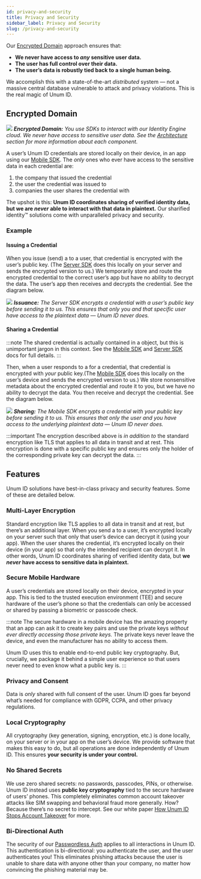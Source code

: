 ```yaml
---
id: privacy-and-security
title: Privacy and Security
sidebar_label: Privacy and Security
slug: /privacy-and-security
---
```



Our [Encrypted Domain](#encrypted-domain) approach ensures that:
- **We ​never ​have access to ​*any* ​sensitive user data.** 
- **The user has full control over their data.**
- **The user’s data is robustly tied back to a single human being.** 

We accomplish this with a state-of-the-art *​distributed* system — not a massive central database vulnerable to attack and privacy violations. This is the real magic of Unum ID.

## Encrypted Domain

![](/img/architecture.png)
*<b>Encrypted Domain:</b> You use SDKs to interact with our Identity Engine cloud. We *never* have access to sensitive user data. See the [Architecture](/architecture) section for more information about each component.*

A user’s Unum ID <Tip type="credential">credentials</Tip> are stored locally on their device, in an app using our [Mobile SDK](/mobile-sdk-overview). The *only* ones who ever have access to the sensitive data in each credential are:
1. the company that issued the credential
2. the user the credential was issued to
3. companies the user shares the credential with

The upshot is this: **Unum ID coordinates sharing of verified identity data, but we are *never* able to interact with that data in plaintext.** Our sharified identity™ solutions come with unparalleled privacy and security.

### Example

#### Issuing a Credential

 When you issue (send) a <Tip type="credential"/> to a user, that credential is encrypted with the user’s public key. (The [Server SDK](/server-sdk) does this locally on your server and sends the encrypted version to us.) We temporarily store and route the encrypted credential to the correct user’s app but have no ability to decrypt the data. The user’s app then receives and decrypts the credential. See the diagram below.

![](/img/issuance.png)
*<b>Issuance:</b> The Server SDK encrypts a credential with a user’s public key before sending it to us. This ensures that only you and that specific user have access to the plaintext data — Unum ID never does.*

#### Sharing a Credential

:::note
The shared credential is actually contained in a <Tip type="presentation"/> object, but this is unimportant jargon in this context. See the [Mobile SDK](/mobile-sdk-overview) and [Server SDK](/server-sdk) docs for full details.
:::

Then, when a user responds to a <Tip type="request"/> for a credential, that credential is encrypted with *your* public key.(The [Mobile SDK](/mobile-sdk) does this locally on the user’s device and sends the encrypted version to us.) We store nonsensitive metadata about the encrypted credential and route it to you, but we have no ability to decrypt the data. You then receive and decrypt the credential. See the diagram below.

![](/img/sharing.png)
*<b>Sharing:</b> The Mobile SDK encrypts a credential with your public key before sending it to us. This ensures that only the user and you have access to the underlying plaintext data — Unum ID never does.*

:::important
The encryption described above is ​*in addition to* the standard encryption like TLS that applies to all data in transit and at rest. This encryption is done with a specific public key and ensures only the holder of the corresponding private key can decrypt the data.
:::

## Features

Unum ID solutions have best-in-class privacy and security features. Some of these are detailed below.

### Multi-Layer Encryption

Standard encryption like TLS applies to all data in transit and at rest, but there’s an additional layer. When you send a <Tip type="credential"/> to a user, it’s encrypted locally on your server such that only that user’s device can decrypt it (using your app). When the user shares the credential, it’s encrypted locally on their device (in your app) so that only the intended recipient can decrypt it. In other words, Unum ID coordinates sharing of verified identity data, but **​we *​never* h​ave access to sensitive data in plaintext.**

### Secure Mobile Hardware 

A user’s credentials are stored locally on their device, encrypted in your app. This is tied to the trusted execution environment (TEE) and secure hardware of the user’s phone so that the credentials can only be accessed or shared by passing a biometric or passcode check.

:::note
The secure hardware in a mobile device has the amazing property that an app can ask it to create key pairs and use the private keys *without ever directly accessing those private keys.* The private keys never leave the device, and even the manufacturer has no ability to access them.

Unum ID uses this to enable end-to-end public key cryptography. But, crucially, we package it behind a simple user experience so that users never need to even know what a public key is.
:::

### Privacy and Consent

Data is ​*only* ​shared with full consent of the user. Unum ID goes far beyond what’s needed for compliance with GDPR, CCPA, and other privacy regulations.

### Local Cryptography 

All cryptography (key generation, signing, encryption, etc.) is done locally, on your server or in your app on the user’s device. We provide software that makes this easy to do, but all operations are done independently of Unum ID. This ensures ​**your security is under your control.**

### No Shared Secrets

We use zero shared secrets: no passwords, passcodes, PINs, or otherwise. Unum ID instead uses **​public key cryptography** tied to the secure hardware of users’ phones. This completely eliminates common account takeover attacks like SIM swapping and behavioral fraud more generally. How? Because there’s no secret to intercept. See our white paper [​How Unum ID Stops Account Takeover​](https://www.unum.id/resources#white-papers) for more.

### Bi-Directional Auth

The security of our [​Passwordless Auth​](https://www.unum.id/solutions/passwordless-auth) applies to ​all ​interactions in Unum ID. This authentication is bi-directional: y​ou authenticate the user, ​and ​the user authenticates you! This eliminates phishing attacks because the user is unable to share data with anyone other than your company, no matter how convincing the phishing material may be.
